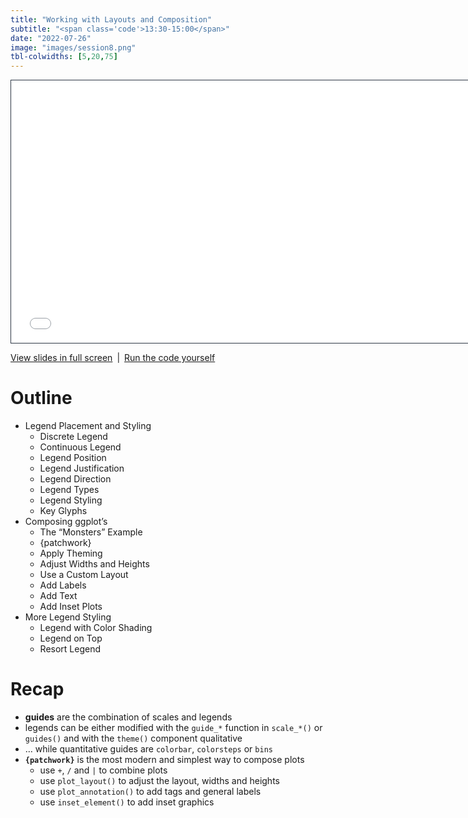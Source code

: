 ---
title: "Working with Layouts and Composition"
subtitle: "<span class='code'>13:30-15:00</span>"
date: "2022-07-26"
image: "images/session8.png"
tbl-colwidths: [5,20,75]
---

```{=html}
<iframe class="slide-deck" src="../materials/08_layout.html" height="420" width="747" style="border: 1px solid #2e3846;"></iframe>
```

[View slides in full screen](../materials/08_layout.html)&ensp;|&ensp;[Run the code yourself](../materials/scripts/08_layout.R)

# Outline

-   Legend Placement and Styling
    -   Discrete Legend
    -   Continuous Legend
    -   Legend Position
    -   Legend Justification
    -   Legend Direction
    -   Legend Types
    -   Legend Styling
    -   Key Glyphs
-   Composing ggplot's
    -   The "Monsters" Example
    -   {patchwork}
    -   Apply Theming
    -   Adjust Widths and Heights
    -   Use a Custom Layout
    -   Add Labels
    -   Add Text
    -   Add Inset Plots
-   More Legend Styling
    -   Legend with Color Shading
    -   Legend on Top
    -   Resort Legend
    
# Recap

::: recap
-  **guides** are the combination of scales and legends
-  legends can be either modified with the `guide_*` function in `scale_*()` or `guides()`  and with the `theme()` component
qualitative
-  ... while quantitative guides are `colorbar`, `colorsteps` or `bins`
-  **`{patchwork}`** is the most modern and simplest way to compose plots
    -  use `+`, `/` and `|` to combine plots
    -  use `plot_layout()` to adjust the layout, widths and heights
    -  use `plot_annotation()` to add tags and general labels
    - use `inset_element()` to add inset graphics
:::
